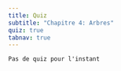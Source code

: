 ```yaml
---
title: Quiz
subtitle: "Chapitre 4: Arbres"
quiz: true
tabnav: true
---
```

```ed-pb
Pas de quiz pour l'instant

```